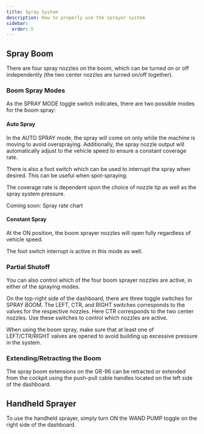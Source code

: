 ```yaml
---
title: Spray System
description: How to properly use the sprayer system
sidebar:
  order: 5
---
```


## Spray Boom

There are four spray nozzles on the boom, which can be turned on or off independently (the two center nozzles are turned on/off together). 

### Boom Spray Modes

As the SPRAY MODE toggle switch indicates, there are two possible modes for the boom spray:

#### Auto Spray

In the AUTO SPRAY mode, the spray will come on only while the machine is moving to avoid overspraying. Additionally, the spray nozzle output will automatically adjust to the vehicle speed to ensure a constant coverage rate.

There is also a foot switch which can be used to interrupt the spray when desired. This can be useful when spot-spraying.

The coverage rate is dependent upon the choice of nozzle tip as well as the spray system pressure. 

Coming soon: Spray rate chart

#### Constant Spray

At the ON position, the boom sprayer nozzles will open fully regardless of vehicle speed. 

The foot switch interrupt is active in this mode as well.

### Partial Shutoff

You can also control which of the four boom sprayer nozzles are active, in either of the spraying modes. 

On the top-right side of the dashboard, there are three toggle switches for SPRAY BOOM. The LEFT, CTR, and RIGHT switches corresponds to the valves for the respective nozzles. Here CTR corresponds to the two center nozzles. Use these switches to control which nozzles are active. 

<Aside type="caution" title="Caution">
  When using the boom spray, make sure that at least one of LEFT/CTR/RIGHT valves are opened to avoid building up excessive pressure in the system.
</Aside>

### Extending/Retracting the Boom

The spray boom extensions on the GR-96 can be retracted or extended from the cockpit using the push-pull cable handles located on the left side of the dashboard.

## Handheld Sprayer

To use the handheld sprayer, simply turn ON the WAND PUMP toggle on the right side of the dashboard.